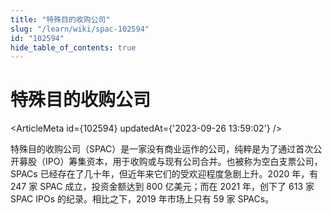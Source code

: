 ```yaml
---
title: "特殊目的收购公司"
slug: "/learn/wiki/spac-102594"
id: "102594"
hide_table_of_contents: true
---
```



# 特殊目的收购公司

<ArticleMeta id={102594} updatedAt={'2023-09-26 13:59:02'} />
<div className='border-solid border-b border-t-0 my-4 border-[var(--ifm-color-gray-300)]' />

特殊目的收购公司（SPAC）是一家没有商业运作的公司，纯粹是为了通过首次公开募股（IPO）筹集资本，用于收购或与现有公司合并。也被称为空白支票公司，SPACs 已经存在了几十年，但近年来它们的受欢迎程度急剧上升。2020 年，有 247 家 SPAC 成立，投资金额达到 800 亿美元；而在 2021 年，创下了 613 家 SPAC IPOs 的纪录。相比之下，2019 年市场上只有 59 家 SPACs。
